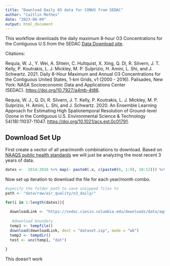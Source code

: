 ```yaml
---
title: "Download Daily 03 data for CONUS from SEDAC"
author: "Caitlin Mothes"
date: "2023-08-09"
output: html_document
---
```


This workflow downloads the daily maximum 8-hour O3 Concentrations for the Contiguous U.S.from the SEDAC [Data Download site](https://sedac.ciesin.columbia.edu/data/set/aqdh-o3-concentrations-contiguous-us-1-km-2000-2016/data-download).

Citations:

Requia, W. J., Y. Wei, A. Shtein, C. Hultquist, X. Xing, Q. Di, R. Silvern, J. T. Kelly, P. Koutrakis, L. J. Mickley, M. P. Sulprizio, H. Amini, L. Shi, and J. Schwartz. 2021. Daily 8-Hour Maximum and Annual O3 Concentrations for the Contiguous United States, 1-km Grids, v1 (2000 - 2016). Palisades, New York: NASA Socioeconomic Data and Applications Center (SEDAC). <https://doi.org/10.7927/a4mb-4t86>.

Requia, W. J., Q. Di, R. Silvern, J. T. Kelly, P. Koutrakis, L. J. Mickley, M. P. Sulprizio, H. Amini, L. Shi, and J. Schwartz. 2020. An Ensemble Learning Approach for Estimating High Spatiotemporal Resolution of Ground-level Ozone in the Contiguous U.S. Environmental Science & Technology 54(18):11037-11047. <https://doi.org/10.1021/acs.est.0c01791>.

## Download Set Up

First create a vector of all year/month combinations to download. Based on [NAAQS public health standards](https://www.epa.gov/criteria-air-pollutants/naaqs-table) we will just be analyzing the most recent 3 years of data.

```r
dates <-  2014:2016 %>% map(~ paste0(.x, c(paste0(0, 1:9), 10:12))) %>% unlist()
```

Now set up iteration to download the file for each year/month combo.

```r
#specify the folder path to save unzipped files to
path <- "data/raw/air_quality/o3_daily/"

for(i in 1:length(dates)){
  
  downloadLink <- "https://sedac.ciesin.columbia.edu/downloads/data/aqdh/aqdh-o3-concentrations-contiguous-us-1-km-2000-2016/aqdh-o3-concentrations-contiguous-us-1-km-2000-2016-201601-geotiff.zip"
  
   #download boundary 
  temp1 <- tempfile()
  download(downloadLink, dest = "dataset.zip", mode = "wb")
  temp2 <- tempdir()
  test <- unz(temp1, "dat")
  
}
```

This doesn't work
